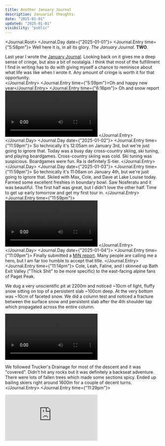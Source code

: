 ```yaml
---
title: Another January Journal
description: Januarial thoughts.
date: "2025-01-01"
updated: "2025-01-01"
visibility: "public"
---
```


<Journal.Root>
<Journal.Day date={"2025-01-01"}>
<Journal.Entry time={"5:58pm"}>
Well here it is, in all its glory. *The January Journal*. **TWO**.  

Last year I wrote the [January Journal](/writing/january-journal). Looking back on it gives me a deep sense of cringe, but also a bit of nostalgia. I think that most of the fulfillment I find in writing has to do with giving myself a chance to reminisce about what life was like when I wrote it. Any amount of cringe is worth it for that opportunity.  
</Journal.Entry>
<Journal.Entry time={"5:59pm"}>Oh and happy new year</Journal.Entry>
<Journal.Entry time={"6:16pm"}>
Oh and snow report  
<Video height={1920} width={1080}>
  <source src="/videos/another-january-journal/snow-report-1.mp4" type="video/mp4" />
</Video>
</Journal.Entry>
</Journal.Day>
<Journal.Day date={"2025-01-02"}>
<Journal.Entry time={"11:59pm"}>
So technically it's 12:05am on January 3rd, but we're just going to ignore that. Today was a busy day cross-country skiing, ski tuning, and playing boardgames. Cross-country skiing was cold. Ski tuning was suspicious. Boardgames were fun. Ra is definitely S-tier. 
</Journal.Entry>
</Journal.Day>
<Journal.Day date={"2025-01-03"}>
<Journal.Entry time={"11:59pm"}>
So technically it's 11:06am on January 4th, but we're just going to ignore that. Skiied with Max, Cole, and Dave at Lake Louise today. Farmed some excellent freshies in boundary bowl. Saw Nosferatu and it was beautiful. The first half was great, but I didn't love the other half. Time to get up early tomorrow and get my first tour in.
</Journal.Entry>
<Journal.Entry time={"11:59pm"}>
<Video height={1920} width={1080}>
  <source src="/videos/another-january-journal/snow-report-2.mp4" type="video/mp4" />
</Video>
</Journal.Entry>
</Journal.Day>
<Journal.Day date={"2025-01-04"}>
<Journal.Entry time={"11:09pm"}>
Finally submitted a [MIN report](https://avalanche.ca/map?panel=mountain-information-network-submissions%2F445089b0-cb2a-11ef-b55b-0a58a9feac02). Many people are calling me a hero, but I am far too humble to accept that title.
</Journal.Entry>
<Journal.Entry time={"11:14pm"}>
Cole, Leah, Faline, and I skinned up Bath Exit Valley ("Thick Shit" to be more specific) to the east-facing alpine fans of Paget Peak.

We dug a very unscientific pit at 2200m and noticed ~10cm of light, fluffy snow sitting on top of a persistent slab ~100cm deep. At the very bottom was ~10cm of faceted snow. We did a column test and noticed a fracture between the surface snow and persistent slab after the 4th shoulder tap which propagated across the entire column.

<Video height={1080} width={1920}>
  <source src="/videos/another-january-journal/column-test.mp4" type="video/mp4" />
</Video>

We followed Trucker's Drainage for most of the descent and it was "covered". Didn't hit any rocks but it was definitely a backseat adventure. There were lots of fallen trees which made some sections spicy. Ended up bailing skiers right around 1600m for a couple of decent turns.
</Journal.Entry>
<Journal.Entry time={"11:29pm"}>
<iframe className="aspect-video rounded-lg" src="https://www.youtube.com/embed/HMr69rP5s3g?si=nwsz_1kt0skVAncX&rel=0" title="YouTube video player" frameborder="0" allow="accelerometer; autoplay; clipboard-write; encrypted-media; gyroscope; picture-in-picture; web-share" referrerpolicy="strict-origin-when-cross-origin" allowfullscreen></iframe>
</Journal.Entry>
</Journal.Day>
</Journal.Root>
